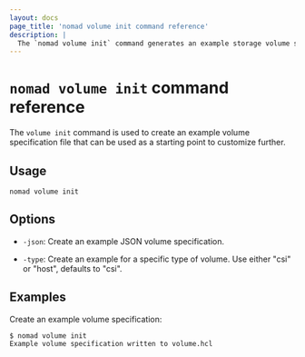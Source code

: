 ```yaml
---
layout: docs
page_title: 'nomad volume init command reference'
description: |
  The `nomad volume init` command generates an example storage volume specification.
---
```


# `nomad volume init` command reference

The `volume init` command is used to create an example volume specification
file that can be used as a starting point to customize further.

## Usage

```plaintext
nomad volume init
```

## Options

- `-json`: Create an example JSON volume specification.

- `-type`: Create an example for a specific type of volume. Use either "csi" or
  "host", defaults to "csi".

## Examples

Create an example volume specification:

```shell-session
$ nomad volume init
Example volume specification written to volume.hcl
```
